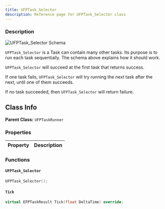 ```yaml
---
title: UFPTask_Selector
description: Reference page for UFPTask_Selector class
---
```



<Ref c="UFPTask_Selector" p="UFlowPilotTask" />

### Description

<Image src={schema} alt="UFPTask_Selector Schema" />

`UFPTask_Selector` is a Task can contain many other tasks. Its purpose is to run each task sequentially.
The schema above explains how it should work.

`UFPTask_Selector` will succeed at the first task that returns success.

If one task fails, `UFPTask_Selector` will try running the next task after the next, until one of them succeeds.

If no task succeeded, then `UFPTask_Selector` will return failure.

## Class Info
__Parent Class:__ `UFPTaskRunner`

### Properties

| Property | Description |
| :--- | :--- |

### Functions

#### `UFPTask_Selector` 

```cpp
UFPTask_Selector();
```

#### `Tick` 

```cpp
virtual EFPTaskResult Tick(float DeltaTime) override;
```

